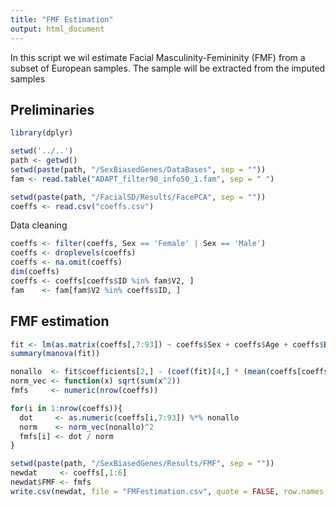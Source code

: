 ```yaml
---
title: "FMF Estimation"
output: html_document
---
```


In this script we wil estimate Facial Masculinity-Femininity (FMF) from a subset of European samples.
The sample will be extracted from the imputed samples

## Preliminaries

```r
library(dplyr)
```


```r
setwd('../..')
path <- getwd()
setwd(paste(path, "/SexBiasedGenes/DataBases", sep = ""))
fam <- read.table("ADAPT_filter90_info50_1.fam", sep = " ")

setwd(paste(path, "/FacialSD/Results/FacePCA", sep = ""))
coeffs <- read.csv("coeffs.csv")
```

Data cleaning

```r
coeffs <- filter(coeffs, Sex == 'Female' | Sex == 'Male')
coeffs <- droplevels(coeffs)
coeffs <- na.omit(coeffs)
dim(coeffs)
coeffs <- coeffs[coeffs$ID %in% fam$V2, ]
fam    <- fam[fam$V2 %in% coeffs$ID, ]
```

## FMF estimation

```r
fit <- lm(as.matrix(coeffs[,7:93]) ~ coeffs$Sex + coeffs$Age + coeffs$BMI)
summary(manova(fit))

nonallo  <- fit$coefficients[2,] - (coef(fit)[4,] * (mean(coeffs[coeffs$Sex == 'Male',6]) - mean(coeffs[coeffs$Sex == 'Female',6])))
norm_vec <- function(x) sqrt(sum(x^2))
fmfs     <- numeric(nrow(coeffs))

for(i in 1:nrow(coeffs)){
  dot     <- as.numeric(coeffs[i,7:93]) %*% nonallo
  norm    <- norm_vec(nonallo)^2
  fmfs[i] <- dot / norm 
}

```

```r
setwd(paste(path, "/SexBiasedGenes/Results/FMF", sep = ""))
newdat     <- coeffs[,1:6]
newdat$FMF <- fmfs
write.csv(newdat, file = "FMFestimation.csv", quote = FALSE, row.names = FALSE)
```

